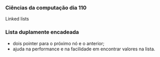 




### Ciências da computação dia 110

Linked lists

### Lista duplamente encadeada

-   dois pointer para o próximo nó e o anterior;
-   ajuda na performance e na facilidade em encontrar valores na lista.


